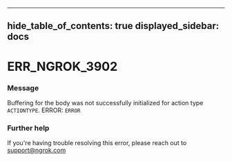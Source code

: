 

---
hide_table_of_contents: true
displayed_sidebar: docs
---


# ERR_NGROK_3902

### Message
Buffering for the body was not successfully initialized for action type `ACTIONTYPE`.
ERROR: `ERROR`

<ErrorDetails />



### Further help
If you're having trouble resolving this error, please reach out to [support@ngrok.com](mailto:support@ngrok.com?subject=Help%20with%20ERR_NGROK_3902)

